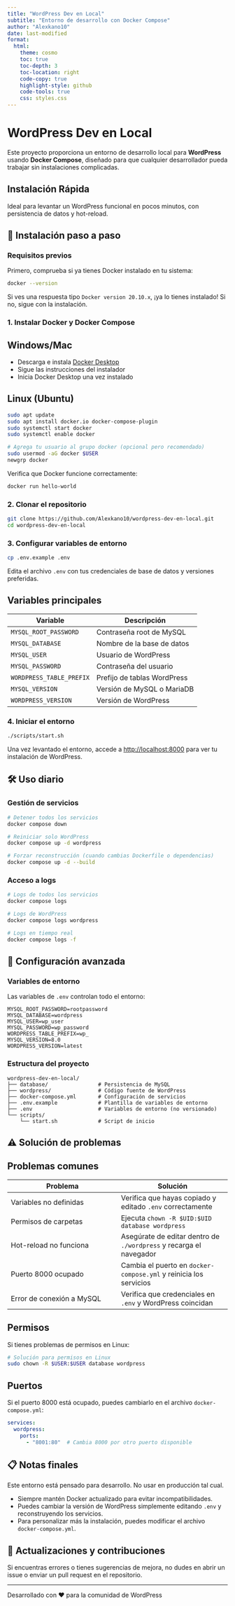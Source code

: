 ```yaml
---
title: "WordPress Dev en Local"
subtitle: "Entorno de desarrollo con Docker Compose"
author: "Alexkano10"
date: last-modified
format:
  html:
    theme: cosmo
    toc: true
    toc-depth: 3
    toc-location: right
    code-copy: true
    highlight-style: github
    code-tools: true
    css: styles.css
---
```


# WordPress Dev en Local

Este proyecto proporciona un entorno de desarrollo local para **WordPress** usando **Docker Compose**, diseñado para que cualquier desarrollador pueda trabajar sin instalaciones complicadas.

::: {.callout-tip appearance="simple"}
## Instalación Rápida
Ideal para levantar un WordPress funcional en pocos minutos, con persistencia de datos y hot-reload.
:::

## 🚀 Instalación paso a paso

### Requisitos previos

Primero, comprueba si ya tienes Docker instalado en tu sistema:

```bash
docker --version
```

Si ves una respuesta tipo `Docker version 20.10.x`, ¡ya lo tienes instalado! Si no, sigue con la instalación.

### 1. Instalar Docker y Docker Compose

:::: {.panel-tabset}

## Windows/Mac
- Descarga e instala [Docker Desktop](https://www.docker.com/products/docker-desktop/)
- Sigue las instrucciones del instalador
- Inicia Docker Desktop una vez instalado

## Linux (Ubuntu)
```bash
sudo apt update
sudo apt install docker.io docker-compose-plugin
sudo systemctl start docker
sudo systemctl enable docker

# Agrega tu usuario al grupo docker (opcional pero recomendado)
sudo usermod -aG docker $USER
newgrp docker
```

::::

Verifica que Docker funcione correctamente:

```bash
docker run hello-world
```

### 2. Clonar el repositorio

```bash
git clone https://github.com/Alexkano10/wordpress-dev-en-local.git
cd wordpress-dev-en-local
```

### 3. Configurar variables de entorno

```bash
cp .env.example .env
```

Edita el archivo `.env` con tus credenciales de base de datos y versiones preferidas.

::: {.callout-note}
## Variables principales

| Variable | Descripción |
|----------|-------------|
| `MYSQL_ROOT_PASSWORD` | Contraseña root de MySQL |
| `MYSQL_DATABASE` | Nombre de la base de datos |
| `MYSQL_USER` | Usuario de WordPress |
| `MYSQL_PASSWORD` | Contraseña del usuario |
| `WORDPRESS_TABLE_PREFIX` | Prefijo de tablas WordPress |
| `MYSQL_VERSION` | Versión de MySQL o MariaDB |
| `WORDPRESS_VERSION` | Versión de WordPress |
:::

### 4. Iniciar el entorno

```bash
./scripts/start.sh
```

Una vez levantado el entorno, accede a [http://localhost:8000](http://localhost:8000) para ver tu instalación de WordPress.

## 🛠️ Uso diario

### Gestión de servicios

```bash
# Detener todos los servicios
docker compose down

# Reiniciar solo WordPress
docker compose up -d wordpress

# Forzar reconstrucción (cuando cambias Dockerfile o dependencias)
docker compose up -d --build
```

### Acceso a logs

```bash
# Logs de todos los servicios
docker compose logs

# Logs de WordPress
docker compose logs wordpress

# Logs en tiempo real
docker compose logs -f
```

## 🔧 Configuración avanzada

### Variables de entorno

Las variables de `.env` controlan todo el entorno:

```env
MYSQL_ROOT_PASSWORD=rootpassword
MYSQL_DATABASE=wordpress
MYSQL_USER=wp_user
MYSQL_PASSWORD=wp_password
WORDPRESS_TABLE_PREFIX=wp_
MYSQL_VERSION=8.0
WORDPRESS_VERSION=latest
```

### Estructura del proyecto

```plaintext
wordpress-dev-en-local/
├── database/                # Persistencia de MySQL
├── wordpress/               # Código fuente de WordPress
├── docker-compose.yml       # Configuración de servicios
├── .env.example             # Plantilla de variables de entorno
├── .env                     # Variables de entorno (no versionado)
└── scripts/
    └── start.sh             # Script de inicio
```

## ⚠️ Solución de problemas

::: {.panel-tabset}

## Problemas comunes

| Problema | Solución |
|----------|----------|
| Variables no definidas | Verifica que hayas copiado y editado `.env` correctamente |
| Permisos de carpetas | Ejecuta `chown -R $UID:$UID database wordpress` |
| Hot-reload no funciona | Asegúrate de editar dentro de `./wordpress` y recarga el navegador |
| Puerto 8000 ocupado | Cambia el puerto en `docker-compose.yml` y reinicia los servicios |
| Error de conexión a MySQL | Verifica que credenciales en `.env` y WordPress coincidan |

## Permisos

Si tienes problemas de permisos en Linux:

```bash
# Solución para permisos en Linux
sudo chown -R $USER:$USER database wordpress
```

## Puertos

Si el puerto 8000 está ocupado, puedes cambiarlo en el archivo `docker-compose.yml`:

```yaml
services:
  wordpress:
    ports:
      - "8001:80"  # Cambia 8000 por otro puerto disponible
```

:::

## 📋 Notas finales

::: {.callout-important}
Este entorno está pensado para desarrollo. No usar en producción tal cual.
:::

- Siempre mantén Docker actualizado para evitar incompatibilidades.
- Puedes cambiar la versión de WordPress simplemente editando `.env` y reconstruyendo los servicios.
- Para personalizar más la instalación, puedes modificar el archivo `docker-compose.yml`.

## 🔄 Actualizaciones y contribuciones

Si encuentras errores o tienes sugerencias de mejora, no dudes en abrir un issue o enviar un pull request en el repositorio.

---

Desarrollado con ❤️ para la comunidad de WordPress